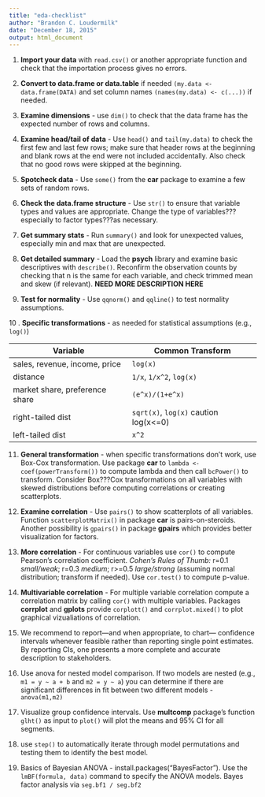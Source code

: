 ```yaml
---
title: "eda-checklist"
author: "Brandon C. Loudermilk"
date: "December 18, 2015"
output: html_document
---
```


1. **Import your data** with `read.csv()` or another appropriate function and check
that the importation process gives no errors.

2. **Convert to data.frame or data.table** if needed `(my.data <- data.frame(DATA)`
and set column names `(names(my.data) <- c(...))` if needed.

3. **Examine dimensions** - use `dim()` to check that the data frame has the expected number of rows and columns.

4. **Examine head/tail of data** - Use `head()` and `tail(my.data)` to check the first few and last few rows;
make sure that header rows at the beginning and blank rows at the end were
not included accidentally. Also check that no good rows were skipped at the
beginning.

5. **Spotcheck data** - Use `some()` from the **car** package to examine a few sets of random rows.


6. **Check the data.frame structure** - Use `str()` to ensure that variable types and
values are appropriate. Change the type of variables???especially to factor
types???as necessary.

7. **Get summary stats** - Run `summary()` and look for unexpected values, especially min and max that are unexpected.

8. **Get detailed summary** - Load the **psych** library and examine basic descriptives with `describe()`. Reconfirm the observation counts by checking that n is the same for each variable, and check trimmed mean and skew (if relevant). **NEED MORE DESCRIPTION HERE**

9. **Test for normality** - Use `qqnorm()` and `qqline()` to test normality assumptions. 

10 . **Specific transformations** - as needed for statistical assumptions (e.g., `log()`)

Variable | Common Transform
-------- | ----------------
sales, revenue, income, price | `log(x)`
distance | `1/x`, `1/x^2`, `log(x)`
market share, preference share | `(e^x)/(1+e^x)`
right-tailed dist | `sqrt(x)`, `log(x)` caution log(x<=0)
left-tailed dist | `x^2`

11. **General transformation** - when specific transformations don't work, use Box-Cox transformation. Use package **car** to `lambda <- coef(powerTransform())` to compute lambda and then call `bcPower()` to transform. Consider Box???Cox transformations on all variables with
skewed distributions before computing correlations or creating scatterplots.

12. **Examine correlation** - Use `pairs()` to show scatterplots of all variables. Function `scatterplotMatrix()` in package **car** is pairs-on-steroids. Another possibility is `gpairs()` in package **gpairs** which provides better visualization for factors.

13. **More correlation** - For continuous variables use `cor()` to compute Pearson's correlation coefficient. *Cohen's Rules of Thumb:* r=0.1 *small/weak*; r=0.3 *medium*; r>=0.5 *large/strong* (assuming normal distribution; transform if needed). Use `cor.test()` to compute p-value.

14. **Multivariable correlation** - For multiple variable correlation compute a correlation matrix by calling `cor()` with multiple variables. Packages **corrplot** and **gplots** provide `corplott()` and `corrplot.mixed()` to plot graphical vizualiations of correlation.

15. We recommend to report—and when appropriate, to chart—
confidence intervals whenever feasible rather than reporting single point estimates.
By reporting CIs, one presents a more complete and accurate description to stakeholders.

16. Use anova for nested model comparison. If two models are nested (e.g., `m1 = y ~ a + b` and `m2 = y ~ a`) you can determine if there are significant differences in fit between two different models -  `anova(m1,m2)`

17. Visualize group confidence intervals. Use **multcomp** package's function `glht()` as input to `plot()` will plot the means and 95% CI for all segments.

18. use `step()` to automatically iterate through model permutations and testing them to identify the best model.

19. Basics of Bayesian ANOVA - install.packages("BayesFactor"). Use the `lmBF(formula, data)` command to specify the ANOVA models. Bayes factor analysis via `seg.bf1 / seg.bf2`







